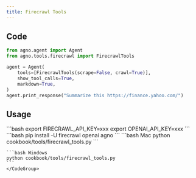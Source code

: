 ```yaml
---
title: Firecrawl Tools
---
```


## Code

```python cookbook/tools/firecrawl_tools.py
from agno.agent import Agent
from agno.tools.firecrawl import FirecrawlTools

agent = Agent(
    tools=[FirecrawlTools(scrape=False, crawl=True)],
    show_tool_calls=True,
    markdown=True,
)
agent.print_response("Summarize this https://finance.yahoo.com/")
```

## Usage

<Steps>
  <Snippet file="create-venv-step.mdx" />

  <Step title="Set your API key">
    ```bash
    export FIRECRAWL_API_KEY=xxx
    export OPENAI_API_KEY=xxx
    ```
  </Step>

  <Step title="Install libraries">
    ```bash
    pip install -U firecrawl openai agno
    ```
  </Step>

  <Step title="Run Agent">
    <CodeGroup>
    ```bash Mac
    python cookbook/tools/firecrawl_tools.py
    ```

    ```bash Windows
    python cookbook/tools/firecrawl_tools.py
    ```
    </CodeGroup>
  </Step>
</Steps>